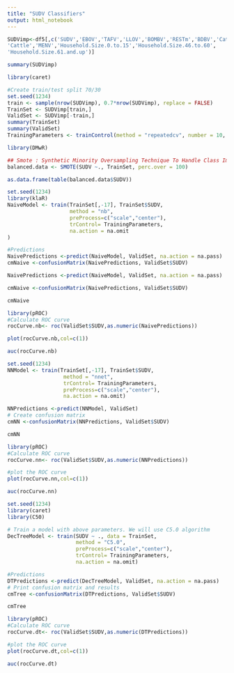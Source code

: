 ---
title: "SUDV Classifiers"
output: html_notebook
---



```{r}
SUDVimp<-df5[,c('SUDV','EBOV','TAFV','LLOV','BOMBV','RESTm','BDBV','Cat',
'Cattle','MENV','Household.Size.0.to.15','Household.Size.46.to.60',
'Household.Size.61.and.up')]
```

```{r}
summary(SUDVimp)
```

```{r}
library(caret)
```

```{r}
#Create train/test split 70/30
set.seed(1234)
train <- sample(nrow(SUDVimp), 0.7*nrow(SUDVimp), replace = FALSE)
TrainSet <- SUDVimp[train,]
ValidSet <- SUDVimp[-train,]
summary(TrainSet)
summary(ValidSet)
TrainingParameters <- trainControl(method = "repeatedcv", number = 10, repeats=10)
```
```{r}
library(DMwR)

## Smote : Synthetic Minority Oversampling Technique To Handle Class Imbalance In Binary Classification; code below puts it at 1:1 balance
balanced.data <- SMOTE(SUDV ~., TrainSet, perc.over = 100)

as.data.frame(table(balanced.data$SUDV))
```

```{r}
set.seed(1234)
library(klaR)
NaiveModel <- train(TrainSet[,-17], TrainSet$SUDV, 
                    method = "nb",
                    preProcess=c("scale","center"),
                    trControl= TrainingParameters,
                    na.action = na.omit
)

#Predictions
NaivePredictions <-predict(NaiveModel, ValidSet, na.action = na.pass)
cmNaive <-confusionMatrix(NaivePredictions, ValidSet$SUDV)
```

```{r}
NaivePredictions <-predict(NaiveModel, ValidSet, na.action = na.pass)
```

```{r}
cmNaive <-confusionMatrix(NaivePredictions, ValidSet$SUDV)
```

```{r}
cmNaive
```

```{r}
library(pROC)
#Calculate ROC curve
rocCurve.nb<- roc(ValidSet$SUDV,as.numeric(NaivePredictions))
```

```{r}
plot(rocCurve.nb,col=c(1))
```

```{r}
auc(rocCurve.nb)
```

```{r}
set.seed(1234)
NNModel <- train(TrainSet[,-17], TrainSet$SUDV,
                  method = "nnet",
                  trControl= TrainingParameters,
                  preProcess=c("scale","center"),
                  na.action = na.omit)
```
```{r}
NNPredictions <-predict(NNModel, ValidSet)
# Create confusion matrix
cmNN <-confusionMatrix(NNPredictions, ValidSet$SUDV)
```

```{r}
cmNN
```

```{r}
library(pROC)
#Calculate ROC curve
rocCurve.nn<- roc(ValidSet$SUDV,as.numeric(NNPredictions))
```

```{r}
#plot the ROC curve
plot(rocCurve.nn,col=c(1))
```

```{r}
auc(rocCurve.nn)
```

```{r}
set.seed(1234)
library(caret)
library(C50)
```

```{r}
# Train a model with above parameters. We will use C5.0 algorithm
DecTreeModel <- train(SUDV ~ ., data = TrainSet, 
                      method = "C5.0",
                      preProcess=c("scale","center"),
                      trControl= TrainingParameters,
                      na.action = na.omit)
```
```{r}
#Predictions
DTPredictions <-predict(DecTreeModel, ValidSet, na.action = na.pass)
# Print confusion matrix and results
cmTree <-confusionMatrix(DTPredictions, ValidSet$SUDV)
```

```{r}
cmTree
```

```{r}
library(pROC)
#Calculate ROC curve
rocCurve.dt<- roc(ValidSet$SUDV,as.numeric(DTPredictions))
```

```{r}
#plot the ROC curve
plot(rocCurve.dt,col=c(1))
```

```{r}
auc(rocCurve.dt)
```

